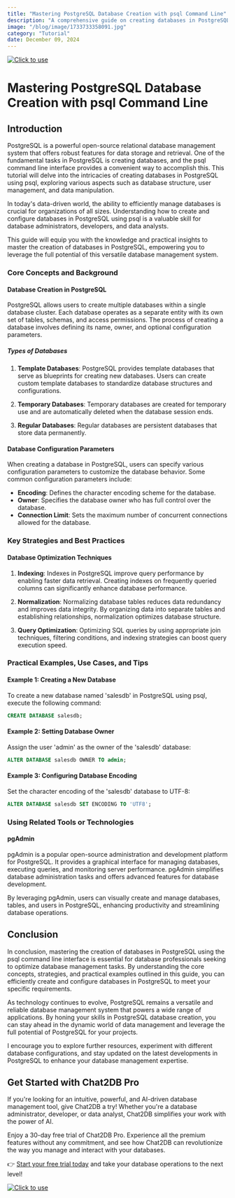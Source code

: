 ```yaml
---
title: "Mastering PostgreSQL Database Creation with psql Command Line"
description: "A comprehensive guide on creating databases in PostgreSQL using the psql command line interface, covering key concepts, strategies, practical examples, and tools."
image: "/blog/image/1733733358091.jpg"
category: "Tutorial"
date: December 09, 2024
---
```

[![Click to use](/image/blog/bg/chat2db1.png)](https://app.chat2db.ai/)
# Mastering PostgreSQL Database Creation with psql Command Line


<Authors date="December 09, 2024">
  <Author name="Aiden Stone" link="https://chat2db.ai" />
</Authors>

## Introduction

PostgreSQL is a powerful open-source relational database management system that offers robust features for data storage and retrieval. One of the fundamental tasks in PostgreSQL is creating databases, and the psql command line interface provides a convenient way to accomplish this. This tutorial will delve into the intricacies of creating databases in PostgreSQL using psql, exploring various aspects such as database structure, user management, and data manipulation.

In today's data-driven world, the ability to efficiently manage databases is crucial for organizations of all sizes. Understanding how to create and configure databases in PostgreSQL using psql is a valuable skill for database administrators, developers, and data analysts.

This guide will equip you with the knowledge and practical insights to master the creation of databases in PostgreSQL, empowering you to leverage the full potential of this versatile database management system.

### Core Concepts and Background

#### Database Creation in PostgreSQL

PostgreSQL allows users to create multiple databases within a single database cluster. Each database operates as a separate entity with its own set of tables, schemas, and access permissions. The process of creating a database involves defining its name, owner, and optional configuration parameters.

##### Types of Databases

1. **Template Databases**: PostgreSQL provides template databases that serve as blueprints for creating new databases. Users can create custom template databases to standardize database structures and configurations.

2. **Temporary Databases**: Temporary databases are created for temporary use and are automatically deleted when the database session ends.

3. **Regular Databases**: Regular databases are persistent databases that store data permanently.

#### Database Configuration Parameters

When creating a database in PostgreSQL, users can specify various configuration parameters to customize the database behavior. Some common configuration parameters include:

- **Encoding**: Defines the character encoding scheme for the database.
- **Owner**: Specifies the database owner who has full control over the database.
- **Connection Limit**: Sets the maximum number of concurrent connections allowed for the database.

### Key Strategies and Best Practices

#### Database Optimization Techniques

1. **Indexing**: Indexes in PostgreSQL improve query performance by enabling faster data retrieval. Creating indexes on frequently queried columns can significantly enhance database performance.

2. **Normalization**: Normalizing database tables reduces data redundancy and improves data integrity. By organizing data into separate tables and establishing relationships, normalization optimizes database structure.

3. **Query Optimization**: Optimizing SQL queries by using appropriate join techniques, filtering conditions, and indexing strategies can boost query execution speed.

### Practical Examples, Use Cases, and Tips

#### Example 1: Creating a New Database

To create a new database named 'salesdb' in PostgreSQL using psql, execute the following command:

```sql
CREATE DATABASE salesdb;
```

#### Example 2: Setting Database Owner

Assign the user 'admin' as the owner of the 'salesdb' database:

```sql
ALTER DATABASE salesdb OWNER TO admin;
```

#### Example 3: Configuring Database Encoding

Set the character encoding of the 'salesdb' database to UTF-8:

```sql
ALTER DATABASE salesdb SET ENCODING TO 'UTF8';
```

### Using Related Tools or Technologies

#### pgAdmin

pgAdmin is a popular open-source administration and development platform for PostgreSQL. It provides a graphical interface for managing databases, executing queries, and monitoring server performance. pgAdmin simplifies database administration tasks and offers advanced features for database development.

By leveraging pgAdmin, users can visually create and manage databases, tables, and users in PostgreSQL, enhancing productivity and streamlining database operations.

## Conclusion

In conclusion, mastering the creation of databases in PostgreSQL using the psql command line interface is essential for database professionals seeking to optimize database management tasks. By understanding the core concepts, strategies, and practical examples outlined in this guide, you can efficiently create and configure databases in PostgreSQL to meet your specific requirements.

As technology continues to evolve, PostgreSQL remains a versatile and reliable database management system that powers a wide range of applications. By honing your skills in PostgreSQL database creation, you can stay ahead in the dynamic world of data management and leverage the full potential of PostgreSQL for your projects.

I encourage you to explore further resources, experiment with different database configurations, and stay updated on the latest developments in PostgreSQL to enhance your database management expertise.

## Get Started with Chat2DB Pro

If you're looking for an intuitive, powerful, and AI-driven database management tool, give Chat2DB a try! Whether you're a database administrator, developer, or data analyst, Chat2DB simplifies your work with the power of AI.

Enjoy a 30-day free trial of Chat2DB Pro. Experience all the premium features without any commitment, and see how Chat2DB can revolutionize the way you manage and interact with your databases.

👉 [Start your free trial today](https://app.chat2db.ai/) and take your database operations to the next level!

[![Click to use](/image/blog/bg/chat2db.jpg)](https://app.chat2db.ai/)
